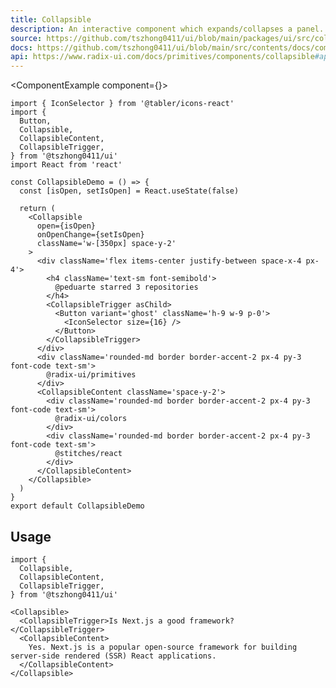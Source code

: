 ```yaml
---
title: Collapsible
description: An interactive component which expands/collapses a panel.
source: https://github.com/tszhong0411/ui/blob/main/packages/ui/src/collapsible.tsx
docs: https://github.com/tszhong0411/ui/blob/main/src/contents/docs/components/collapsible.mdx
api: https://www.radix-ui.com/docs/primitives/components/collapsible#api-reference
---
```


<ComponentExample component={<CollapsibleDemo />}>
  ```tsx
  import { IconSelector } from '@tabler/icons-react'
  import {
    Button,
    Collapsible,
    CollapsibleContent,
    CollapsibleTrigger,
  } from '@tszhong0411/ui'
  import React from 'react'

  const CollapsibleDemo = () => {
    const [isOpen, setIsOpen] = React.useState(false)

    return (
      <Collapsible
        open={isOpen}
        onOpenChange={setIsOpen}
        className='w-[350px] space-y-2'
      >
        <div className='flex items-center justify-between space-x-4 px-4'>
          <h4 className='text-sm font-semibold'>
            @peduarte starred 3 repositories
          </h4>
          <CollapsibleTrigger asChild>
            <Button variant='ghost' className='h-9 w-9 p-0'>
              <IconSelector size={16} />
            </Button>
          </CollapsibleTrigger>
        </div>
        <div className='rounded-md border border-accent-2 px-4 py-3 font-code text-sm'>
          @radix-ui/primitives
        </div>
        <CollapsibleContent className='space-y-2'>
          <div className='rounded-md border border-accent-2 px-4 py-3 font-code text-sm'>
            @radix-ui/colors
          </div>
          <div className='rounded-md border border-accent-2 px-4 py-3 font-code text-sm'>
            @stitches/react
          </div>
        </CollapsibleContent>
      </Collapsible>
    )
  }
  export default CollapsibleDemo
  ```
</ComponentExample>

## Usage

```tsx
import {
  Collapsible,
  CollapsibleContent,
  CollapsibleTrigger,
} from '@tszhong0411/ui'
```

```tsx
<Collapsible>
  <CollapsibleTrigger>Is Next.js a good framework?</CollapsibleTrigger>
  <CollapsibleContent>
    Yes. Next.js is a popular open-source framework for building server-side rendered (SSR) React applications.
  </CollapsibleContent>
</Collapsible>
```
